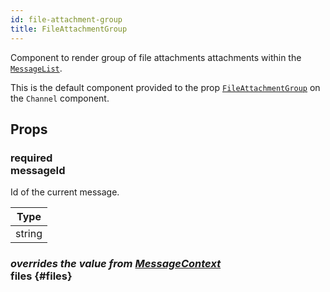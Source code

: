 ```yaml
---
id: file-attachment-group
title: FileAttachmentGroup
---
```



Component to render group of file attachments attachments within the [`MessageList`](./message_list.mdx).

This is the default component provided to the prop [`FileAttachmentGroup`](../core-components/channel.mdx#fileattachmentgroup) on the `Channel` component.

## Props

### <div class="label required">required</div> **messageId**

Id of the current message.

| Type |
| - |
| string |

### <div class="label description">_overrides the value from [MessageContext](../contexts/message_context.mdx#files)_</div> files {#files}

<Files />

